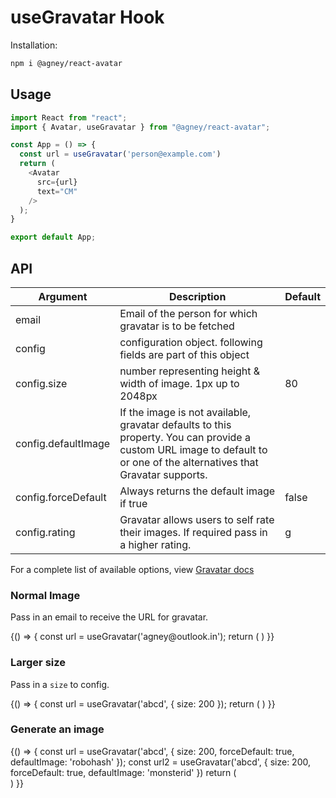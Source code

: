 
<Meta title="useGravatar" component={useGravatar} />

# useGravatar Hook

Installation:

```sh
npm i @agney/react-avatar
```

## Usage

```javascript
import React from "react";
import { Avatar, useGravatar } from "@agney/react-avatar";

const App = () => {
  const url = useGravatar('person@example.com')
  return (
    <Avatar
      src={url}
      text="CM"
    />
  );
}

export default App;
```

## API

| Argument 	| Description 	| Default 	|
|---------------------	|------------------------------------------------------------------------------------------------------------------------------------------------------------------------	|---------	|
| email 	| Email of the person for which gravatar is to be fetched 	|  	|
| config 	| configuration object. following fields are part of this object 	|  	|
| config.size 	| number representing height & width of image. 1px up to 2048px 	| 80 	|
| config.defaultImage 	| If the image is not available, gravatar defaults to this property. You can provide a custom URL image to default to or one of the alternatives that Gravatar supports. 	|  	|
| config.forceDefault 	| Always returns the default image if true 	| false 	|
| config.rating 	| Gravatar allows users to self rate their images. If required pass in a higher rating.  	| g 	|

For a complete list of available options, view [Gravatar docs](https://en.gravatar.com/site/implement/images/)

### Normal Image

Pass in an email to receive the URL for gravatar.

<Preview>
  <Story name="Image URL">
    {() => {
      const url = useGravatar('agney@outlook.in');
      return (
        <Avatar
          src={url}
          htmlWidth="100px"
        />
      )
    }}
  </Story>
</Preview>

### Larger size

Pass in a `size` to config.

<Preview>
  <Story name="Config Options">
    {() => {
      const url = useGravatar('abcd', {
        size: 200
      });
      return (
        <Avatar
          src={url}
          htmlWidth='200px'
        />
      )
    }}
  </Story>
</Preview>

### Generate an image

<Preview>
  <Story name="Generate Image">
    {() => {
      const url = useGravatar('abcd', {
        size: 200,
        forceDefault: true,
        defaultImage: 'robohash'
      });
      const url2 = useGravatar('abcd', {
        size: 200,
        forceDefault: true,
        defaultImage: 'monsterid'
      })
      return (
        <div style={{ display: 'flex' }}>
          <Avatar
            src={url}
            htmlWidth='100px'
            text="AB"
          />
          <Avatar
            src={url2}
            htmlWidth='100px'
            text="CD"
          />
        </div>
      )
    }}
  </Story>
</Preview>